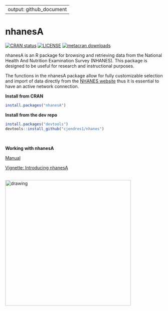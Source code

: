 
---
output: github_document
---

<!-- README.md is generated from README.Rmd. Please edit that file -->

# nhanesA

<!-- badges: start -->
[![CRAN status](https://www.r-pkg.org/badges/version/nhanesA)](https://cran.r-project.org/package=nhanesA)
[![LICENSE](https://img.shields.io/cran/l/nhanesA)](https://www.gnu.org/licenses/gpl-3.0.en.html)
[![metacran downloads](https://cranlogs.r-pkg.org/badges/nhanesA)](https://cran.r-project.org/package=nhanesA)
<!-- badges: end -->


nhanesA is an R package for browsing and retrieving data from the National Health And Nutrition Examination Survey (NHANES).
This package is designed to be useful for research and instructional purposes.

The functions in the nhanesA package allow for fully customizable selection and import of data directly from the [NHANES website](https://www.cdc.gov/nchs/nhanes/) thus it is essential to have an active network connection. 

**Install from CRAN** 

```r
install.packages("nhanesA")
```

**Install from the dev repo**

```r
install.packages("devtools")
devtools::install_github("cjendres1/nhanes")
```

<br/> 

**Working with nhanesA**

[Manual](https://cran.r-project.org/package=nhanesA/nhanesA.pdf)

[Vignette: Introducing nhanesA](https://cran.r-project.org/package=nhanesA/vignettes/Introducing_nhanesA.html)

<br />
<img src="man/figures/nhanesAsticker.png" alt="drawing" width="400"/>

